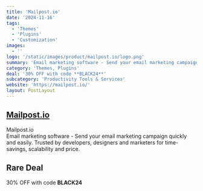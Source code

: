 ```yaml
---
title: 'Mailpost.io'
date: '2024-11-16'
tags:
  - 'Themes'
  - 'Plugins'
  - 'Customization'
images:
  - ''
logo: '/static/images/product/mailpost.io/logo.png'
summary: 'Email marketing software - Send your email marketing campaign quickly and easily. Trusted by developers, designers and marketers for time-savings, scalability and price.'
category: 'Themes, Plugins'
deal: '30% OFF with code **BLACK24**'
subcategory: 'Productivity Tools & Services'
website: 'https://mailpost.io/'
layout: PostLayout
---
```


## [Mailpost.io](https://mailpost.io/)

Mailpost.io <br/>
Email marketing software - Send your email marketing campaign quickly and easily. Trusted by developers, designers and marketers for time-savings, scalability and price.

## Rare Deal

30% OFF with code **BLACK24**
